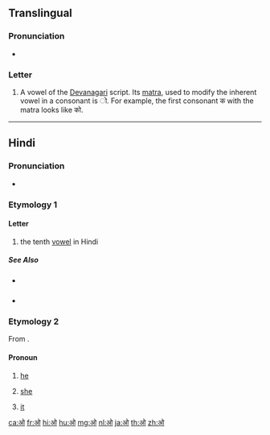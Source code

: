 {{Devanagari character info|hex=0913|name=DEVANAGARI LETTER O|image=[[File:Deva-o.png|100px]]}}
==Translingual==

===Pronunciation===
* {{IPA|/oː/|lang=mul}}

===Letter===
{{mul-Deva|o}}

# A vowel of the [[Devanagari]] script. Its [[matra]], used to modify the inherent vowel in a consonant is &#x200c;&#x094B;. For example, the first consonant क with the matra looks like को.

----

==Hindi==

===Pronunciation===
* {{IPA|/oː/|lang=hi}}

===Etymology 1===

====Letter====
{{head|hi|letter}}

# the tenth [[vowel]] in Hindi

=====See Also=====
* {{sense|matra}} {{l|hi|ो|tr=o}}
* {{list:Devanagari script letters/hi}}

===Etymology 2===
From {{etyl|fa|hi}} {{m|fa|او}}.

====Pronoun====
{{hi-pron|ur=او|g=mf}}

# {{lb|hi|rare}} [[he]]
# {{lb|hi|rare}} [[she]]
# {{lb|hi|rare}} [[it]]

[[ca:ओ]]
[[fr:ओ]]
[[hi:ओ]]
[[hu:ओ]]
[[mg:ओ]]
[[nl:ओ]]
[[ja:ओ]]
[[th:ओ]]
[[zh:ओ]]